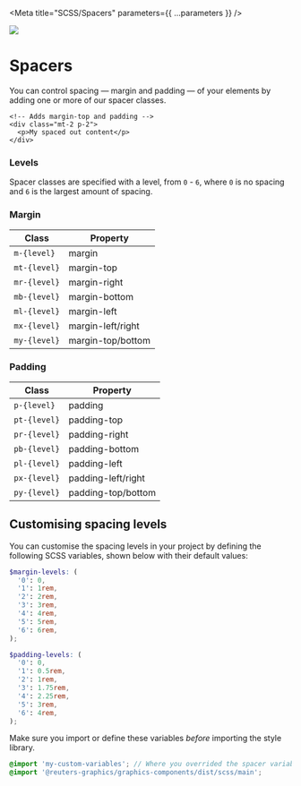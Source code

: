 
<Meta title="SCSS/Spacers" parameters={{ ...parameters }} />

![](https://graphics.thomsonreuters.com/style-assets/images/logos/reuters-graphics-logo/svg/graphics-logo-color-dark.svg)

# Spacers

You can control spacing — margin and padding — of your elements by adding one or more of our spacer classes.

```svelte
<!-- Adds margin-top and padding -->
<div class="mt-2 p-2">
  <p>My spaced out content</p>
</div>
```

### Levels

Spacer classes are specified with a level, from `0` - `6`, where `0` is no spacing and `6` is the largest amount of spacing.

### Margin

| Class        | Property          |
| ------------ | ----------------- |
| `m-{level}`  | margin            |
| `mt-{level}` | margin-top        |
| `mr-{level}` | margin-right      |
| `mb-{level}` | margin-bottom     |
| `ml-{level}` | margin-left       |
| `mx-{level}` | margin-left/right |
| `my-{level}` | margin-top/bottom |

### Padding

| Class        | Property           |
| ------------ | ------------------ |
| `p-{level}`  | padding            |
| `pt-{level}` | padding-top        |
| `pr-{level}` | padding-right      |
| `pb-{level}` | padding-bottom     |
| `pl-{level}` | padding-left       |
| `px-{level}` | padding-left/right |
| `py-{level}` | padding-top/bottom |

## Customising spacing levels

You can customise the spacing levels in your project by defining the following SCSS variables, shown below with their default values:

```scss
$margin-levels: (
  '0': 0,
  '1': 1rem,
  '2': 2rem,
  '3': 3rem,
  '4': 4rem,
  '5': 5rem,
  '6': 6rem,
);

$padding-levels: (
  '0': 0,
  '1': 0.5rem,
  '2': 1rem,
  '3': 1.75rem,
  '4': 2.25rem,
  '5': 3rem,
  '6': 4rem,
);
```

Make sure you import or define these variables _before_ importing the style library.

```scss
@import 'my-custom-variables'; // Where you overrided the spacer variables
@import '@reuters-graphics/graphics-components/dist/scss/main';
```
